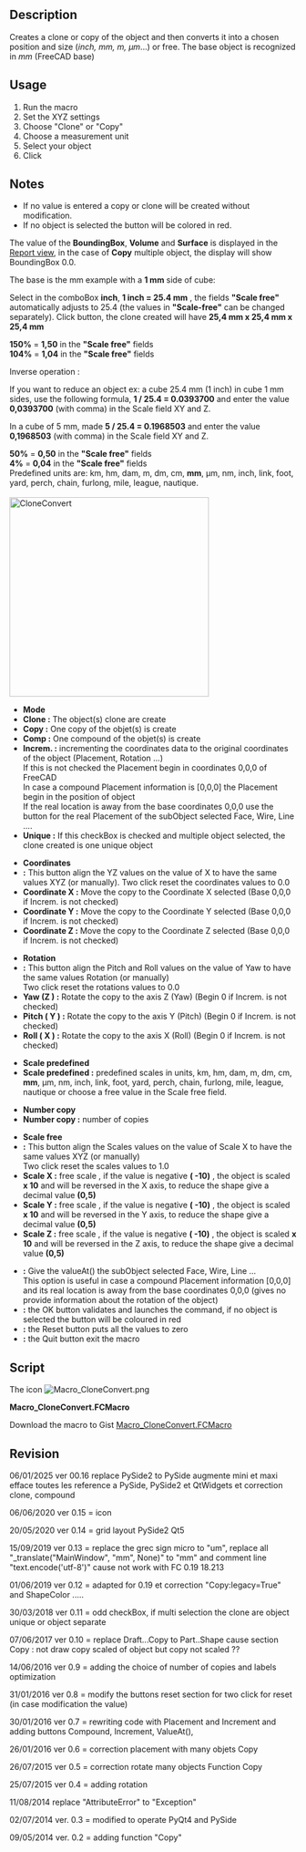 <languages/>
<translate>
<!--T:1-->
{{Macro
|Name=Macro CloneConvert
|Icon=Macro_CloneConvert.png
|Description=Creates a Clone/Copy/Compound of the object(s) and then converted into a chosen position and size (''inch, mm, m, µm''...) or free. The base object is recognized in ''mm'' (FreeCAD base).
|Author=mario52
|Version=00.16
|Date=2025-01-06
|FCVersion= ≥0.18
|Download=[https://wiki.freecad.org/images/0/0a/Macro_CloneConvert.png ToolBar Icon]
}}

<!--T:2-->
==Description==

Creates a clone or copy of the object and then converts it into a chosen position and size (''inch, mm, m, µm''...) or free. The base object is recognized in ''mm'' (FreeCAD base)

</translate>
{{Codeextralink|https://gist.githubusercontent.com/mario52a/9f2f2f6144e1307a048f1840ef99300c/raw/fb76b3c728c1c7cd085e87f5d6d223d9f79bb574/Macro_CloneConvert.FCMacro}}
<translate>

<!--T:3-->
==Usage==

# Run the macro
# Set the XYZ settings
# Choose "Clone" or "Copy" 
# Choose a measurement unit
# Select your object
# Click {{KEY|Ok}}

<!--T:9-->
==Notes==

* If no value is entered a copy or clone will be created without modification.
* If no object is selected the {{KEY|Ok}} button will be colored in red.

<!--T:10-->
The value of the '''BoundingBox''', '''Volume''' and '''Surface''' is displayed in the [[Report_view|Report view]], in the case of '''Copy''' multiple object, the display will show BoundingBox 0.0.

<!--T:4-->
The base is the mm example with a '''1 mm''' side of cube:

<!--T:5-->
Select in the comboBox '''inch''', '''1 inch = 25.4 mm''' , the fields '''"Scale free"''' automatically adjusts to 25.4 (the values ​​in '''"Scale-free"''' can be changed separately). Click {{KEY|Ok}} button, the clone created will have '''25,4 mm x 25,4 mm x 25,4 mm''' 

<!--T:11-->
'''150%''' = '''1,50''' in the '''"Scale free"''' fields <br />
'''104%''' = '''1,04''' in the '''"Scale free"''' fields 

<!--T:13-->
Inverse operation :

<!--T:14-->
If you want to reduce an object ex: a cube 25.4 mm (1 inch) in cube 1 mm sides, use the following formula, '''1 / 25.4 = 0.0393700''' and enter the value '''0,0393700''' (with comma) in the Scale field XY and Z.

<!--T:15-->
In a cube of 5 mm, made​​ '''5 / 25.4 = 0.1968503''' and enter the value '''0,1968503''' (with comma) in the Scale field XY and Z.

<!--T:16-->
'''50%''' = '''0,50''' in the '''"Scale free"''' fields<br />
''' 4%''' = '''0,04''' in the '''"Scale free"''' fields 
<br />

<!--T:6-->
Predefined units are:
km, hm, dam, m, dm, cm, '''mm''', µm, nm, inch, link, foot, yard, perch, chain, furlong, mile, league, nautique.
<br /><br />

<!--T:7-->
[[File:Macro CloneConvert_01.png|350px|left|CloneConvert]]
* '''Mode'''
* '''Clone   :''' The object(s) clone are create 
* '''Copy    :''' One copy of the objet(s) is create
* '''Comp    :''' One compound of the objet(s) is create
* '''Increm. :''' incrementing the coordinates data to the original coordinates of the object (Placement, Rotation ...)<br />If this is not checked the Placement begin in coordinates 0,0,0 of FreeCAD<br />In case a compound Placement information is [0,0,0] the Placement begin in the position of object<br />If the real location is away from the base coordinates 0,0,0 use the {{KEY|ValueAt()}} button for the real Placement of the subObject selected Face, Wire, Line ....
* '''Unique  :''' If this checkBox is checked and multiple object selected, the clone created is one unique object

<!--T:28-->
* '''Coordinates'''
* '''{{KEY|...}} :''' This button align the YZ values on the value of X to have the same values ​​XYZ (or manually). Two click reset the coordinates values to 0.0 
* '''Coordinate X :''' Move the copy to the Coordinate X selected (Base 0,0,0 if Increm. is not checked)
* '''Coordinate Y :''' Move the copy to the Coordinate Y selected (Base 0,0,0 if Increm. is not checked)
* '''Coordinate Z :''' Move the copy to the Coordinate Z selected (Base 0,0,0 if Increm. is not checked)

<!--T:29-->
* '''Rotation'''
* '''{{KEY|...}} :''' This button align the Pitch and Roll values on the value of Yaw to have the same values ​​Rotation (or manually)<br />Two click reset the rotations values to 0.0 
* '''Yaw (Z )    :''' Rotate the copy to the axis Z (Yaw) (Begin 0 if Increm. is not checked)
* '''Pitch ( Y ) :''' Rotate the copy to the axis Y (Pitch) (Begin 0 if Increm. is not checked)
* '''Roll ( X )  :''' Rotate the copy to the axis X (Roll) (Begin 0 if Increm. is not checked)

<!--T:30-->
* '''Scale predefined'''
* '''Scale predefined :''' predefined scales in units, km, hm, dam, m, dm, cm, '''mm''', µm, nm, inch, link, foot, yard, perch, chain, furlong, mile, league, nautique or choose a free value in the Scale free field.

<!--T:31-->
* '''Number copy '''
* '''Number copy :''' number of copies

<!--T:32-->
* '''Scale free'''
* '''{{KEY|...}} :''' This button align the Scales values on the value of Scale X to have the same values ​​XYZ (or manually)<br />Two click reset the scales values to 1.0 
* '''Scale X :''' free scale , if the value is negative '''( -10)''' , the object is scaled '''x 10''' and will be reversed in the X axis, to reduce the shape give a decimal value '''(0,5)'''
* '''Scale Y :''' free scale , if the value is negative '''( -10)''' , the object is scaled '''x 10''' and will be reversed in the Y axis, to reduce the shape give a decimal value '''(0,5)'''
* '''Scale Z :''' free scale , if the value is negative '''( -10)''' , the object is scaled '''x 10''' and will be reversed in the Z axis, to reduce the shape give a decimal value '''(0,5)'''

<!--T:33-->
* '''{{KEY|ValueAt()}} :''' Give the valueAt() the subObject selected Face, Wire, Line ...<br />This option is useful in case a compound Placement information [0,0,0] and its real location is away from the base coordinates 0,0,0 (gives no provide information about the rotation of the object)
* '''{{KEY|Ok}} :''' the OK button validates and launches the command, if no object is selected the {{KEY|Ok}} button will be coloured in red
* '''{{KEY|Reset}} :''' the Reset button puts all the values to zero
* '''{{KEY|Quit}} :''' the Quit button exit the macro
{{clear}}

<!--T:8-->
==Script==

The icon [[Image:Macro_CloneConvert.png]] 

<!--T:18-->
'''Macro_CloneConvert.FCMacro'''

<!--T:34-->
Download the macro to Gist [https://gist.github.com/mario52a/9f2f2f6144e1307a048f1840ef99300c Macro_CloneConvert.FCMacro]

==Revision== <!--T:19-->

<!--T:42-->
06/01/2025 ver 00.16 replace PySide2 to PySide augmente mini et maxi efface toutes les reference a PySide, PySide2 et QtWidgets et correction clone, compound

<!--T:43-->
06/06/2020 ver 0.15 = icon

<!--T:40-->
20/05/2020 ver 0.14 = grid layout PySide2 Qt5

<!--T:39-->
15/09/2019 ver 0.13 = replace the grec sign micro to "um", replace all "_translate("MainWindow", "mm", None)" to "mm" and comment line "text.encode('utf-8')" cause not work with FC 0.19 18.213

<!--T:38-->
01/06/2019 ver 0.12 = adapted for 0.19 et correction "Copy:legacy=True" and ShapeColor .....

<!--T:37-->
30/03/2018 ver 0.11 = odd checkBox, if multi selection the clone are object unique or object separate

<!--T:35-->
07/06/2017 ver 0.10 = replace Draft...Copy to Part..Shape cause section Copy : not draw copy scaled of object but copy not scaled ?? 

<!--T:36-->
14/06/2016 ver 0.9  = adding the choice of number of copies and labels optimization

<!--T:27-->
31/01/2016 ver 0.8 = modify the buttons reset section for two click for reset (in case modification the value) 

<!--T:20-->
30/01/2016 ver 0.7 = rewriting code with Placement and Increment and adding buttons Compound, Increment, ValueAt(), 

<!--T:21-->
26/01/2016 ver 0.6 = correction placement with many objets Copy

<!--T:22-->
26/07/2015 ver 0.5 = correction rotate many objects Function Copy

<!--T:23-->
25/07/2015 ver 0.4 = adding rotation

<!--T:24-->
11/08/2014 replace "AttributeError" to "Exception"

<!--T:25-->
02/07/2014 ver. 0.3 = modified to operate PyQt4 and PySide

<!--T:26-->
09/05/2014 ver. 0.2 = adding function "Copy"
</translate>